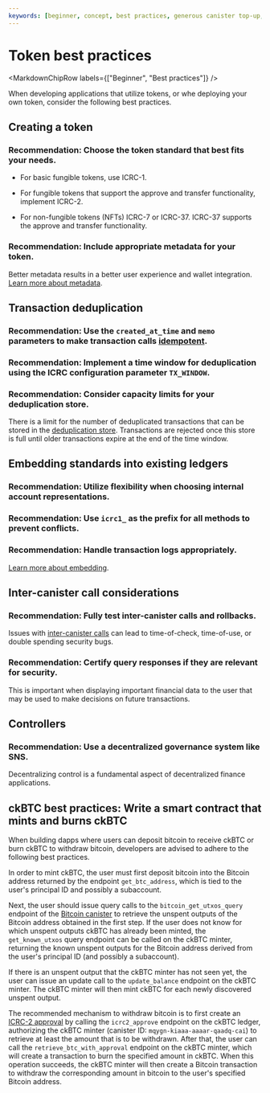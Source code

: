 ```yaml
---
keywords: [beginner, concept, best practices, generous canister top-up, efficient implementations, state backup and restoration]
---
```



# Token best practices

<MarkdownChipRow labels={["Beginner", "Best practices"]} />

When developing applications that utilize tokens, or whe deploying your own token, consider the following best practices.

## Creating a token

### Recommendation: Choose the token standard that best fits your needs.

- For basic fungible tokens, use ICRC-1.

- For fungible tokens that support the approve and transfer functionality, implement ICRC-2.

- For non-fungible tokens (NFTs) ICRC-7 or ICRC-37. ICRC-37 supports the approve and transfer functionality.

### Recommendation: Include appropriate metadata for your token.

Better metadata results in a better user experience and wallet integration. [Learn more about metadata](/docs/tutorials/hackathon-prep-course/integrating-with-tokens#icrc-1-tokens).

## Transaction deduplication

### Recommendation: Use the `created_at_time` and `memo` parameters to make transaction calls [idempotent](/docs/building-apps/best-practices/idempotency#id-deduplication).

### Recommendation: Implement a time window for deduplication using the ICRC configuration parameter `TX_WINDOW`.

### Recommendation: Consider capacity limits for your deduplication store.

There is a limit for the number of deduplicated transactions that can be stored in the [deduplication store](/docs/building-apps/best-practices/idempotency#id-deduplication). Transactions are rejected once this store is full until older transactions expire at the end of the time window.

## Embedding standards into existing ledgers

### Recommendation: Utilize flexibility when choosing internal account representations.

### Recommendation: Use `icrc1_` as the prefix for all methods to prevent conflicts.

### Recommendation: Handle transaction logs appropriately.

[Learn more about embedding](https://medium.com/dfinity/the-design-and-evolution-of-the-icrc-1-fungible-token-standard-f7f303a33300#88bd).

## Inter-canister call considerations

### Recommendation: Fully test inter-canister calls and rollbacks.

Issues with [inter-canister calls](/docs/building-apps/security/overview) can lead to time-of-check, time-of-use, or double spending security bugs.

### Recommendation: Certify query responses if they are relevant for security.

This is important when displaying important financial data to the user that may be used to make decisions on future transactions.

## Controllers

### Recommendation: Use a decentralized governance system like SNS.

Decentralizing control is a fundamental aspect of decentralized finance applications.

## ckBTC best practices: Write a smart contract that mints and burns ckBTC

When building dapps where users can deposit bitcoin to receive ckBTC or burn ckBTC to withdraw bitcoin, developers are advised to adhere to the following best practices.

In order to mint ckBTC, the user must first deposit bitcoin into the Bitcoin address returned by the endpoint `get_btc_address`, which is tied to the user's principal ID and possibly a subaccount.

Next, the user should issue query calls to the `bitcoin_get_utxos_query` endpoint of the [Bitcoin canister](https://github.com/dfinity/bitcoin-canister) to retrieve the unspent outputs of the Bitcoin address obtained in the first step.
If the user does not know for which unspent outputs ckBTC has already been minted, the `get_known_utxos` query endpoint can be called on the ckBTC minter, returning the known unspent outputs for the Bitcoin address derived from the user's principal ID (and possibly a subaccount).

If there is an unspent output that the ckBTC minter has not seen yet, the user can issue an update call to the `update_balance` endpoint on the ckBTC minter. The ckBTC minter will then mint ckBTC for each newly discovered unspent output.

The recommended mechanism to withdraw bitcoin is to first create an [ICRC-2 approval](https://github.com/dfinity/ICRC-1/blob/main/standards/ICRC-2/README.md#icrc2_approve) by calling the `icrc2_approve` endpoint on the ckBTC ledger, authorizing the ckBTC minter (canister ID: `mqygn-kiaaa-aaaar-qaadq-cai`) to retrieve at least the amount that is to be withdrawn. After that, the user can call the `retrieve_btc_with_approval` endpoint on the ckBTC minter, which will create a transaction to burn the specified amount in ckBTC. When this operation succeeds, the ckBTC minter will then create a Bitcoin transaction to withdraw the corresponding amount in bitcoin to the user's specified Bitcoin address.